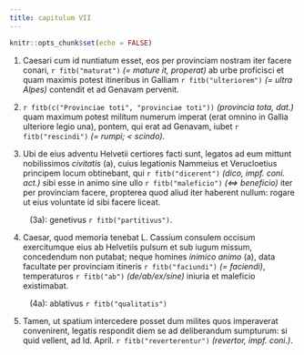 ```yaml
---
title: capitulum VII
---
```


```r
knitr::opts_chunk$set(echo = FALSE)
```

(1) Caesari cum id nuntiatum esset, eos per provinciam nostram iter facere conari, `r fitb("maturat")` _(= mature it, properat)_ ab urbe proficisci et quam maximis potest itineribus in Galliam `r fitb("ulteriorem")` _(= ultra Alpes)_ contendit et ad Genavam pervenit. 

(2) `r fitb(c("Provinciae toti", "provinciae toti"))` _(provincia tota, dat.)_ quam maximum potest militum numerum imperat (erat omnino in Gallia ulteriore legio una), pontem, qui erat ad Genavam, iubet `r fitb("rescindi")` _(= rumpi; < scindo)_. 

(3) Ubi de eius adventu Helvetii certiores facti sunt, legatos ad eum mittunt nobilissimos _civitatis_ (a), cuius legationis Nammeius et Verucloetius principem locum obtinebant, qui `r fitb("dicerent")` _(dico, impf. coni. act.)_ sibi esse in animo sine ullo `r fitb("maleficio")` _(︎<=> beneficio)_ iter per provinciam facere, propterea quod aliud iter haberent nullum: rogare ut eius voluntate id sibi facere liceat. 

&nbsp;&nbsp;&nbsp;&nbsp;&nbsp;&nbsp;&nbsp;&nbsp; (3a): genetivus `r fitb("partitivus")`.

(4) Caesar, quod memoria tenebat L. Cassium consulem occisum exercitumque eius ab Helvetiis pulsum et sub iugum missum, concedendum non putabat; neque homines _inimico animo_ (a), data facultate per provinciam itineris `r fitb("faciundi")` _(= faciendi)_, temperaturos `r fitb("ab")` _(de/ab/ex/sine)_ iniuria et maleficio existimabat. 

&nbsp;&nbsp;&nbsp;&nbsp;&nbsp;&nbsp;&nbsp;&nbsp; (4a): ablativus `r fitb("qualitatis")`

(5) Tamen, ut spatium intercedere posset dum milites quos imperaverat convenirent, legatis respondit diem se ad deliberandum sumpturum: si quid vellent, ad Id. April. `r fitb("reverterentur")` _(revertor, impf. coni.)_. 